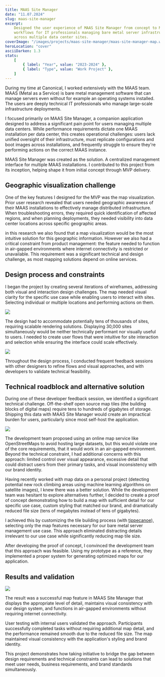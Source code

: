 ```yaml
---
title: MAAS Site Manager
date: "11.07.2024"
slug: maas-site-manager
excerpt:
    Designed the user experience of MAAS Site Manager from concept to MVP. Built
    workflows for IT professionals managing bare metal server infrastructure
    across multiple data center sites.
coverImage: "/images/projects/maas-site-manager/maas-site-manager-map.webp"
heroLocation: "cover"
asciiDarken: 1.3
stats:
    [
        { label: "Year", value: "2023-2024" },
        { label: "Type", value: "Work Project" },
    ]
---
```


During my time at Canonical, I worked extensively with the MAAS team. MAAS
(Metal as a Service) is bare metal management software that can manage servers
even without for example an operating systems installed. The users are deeply
technical IT professionals who manage large-scale infrastructure deployments.

I focused primarily on MAAS Site Manager, a companion application designed to
address a significant pain point for users managing multiple data centers. While
performance requirements dictate one MAAS installation per data center, this
creates operational challenges: users lack unified oversight of their
infrastructure, must replicate configurations and boot images across
installations, and frequently struggle to ensure they're performing actions on
the correct MAAS instance.

MAAS Site Manager was created as the solution. A centralized management
interface for multiple MAAS installations. I contributed to this project from
its inception, helping shape it from initial concept through MVP delivery.

## Geographic visualization challenge

One of the key features I designed for the MVP was the map visualization. Prior
user research revealed that users needed geographic awareness of their MAAS
installations to effectively manage distributed infrastructure. When
troubleshooting errors, they required quick identification of affected regions,
and when planning deployments, they needed visibility into data center locations
across specific geographic areas.

in this research we also found that a map visualization would be the most
intuitive solution for this geographic information. However we also had a
critical constraint from product management: the feature needed to function in
air-gapped environments where internet connectivity is restricted or
unavailable. This requirement was a significant technical and design challenge,
as most mapping solutions depend on online services.

## Design process and constraints

I began the project by creating several iterations of wireframes, addressing
both visual and interaction design challenges. The map needed visual clarity for
the specific use case while enabling users to interact with sites. Selecting
individual or multiple locations and performing actions on them.

![](/images/projects/maas-site-manager/wireframe-3.webp)

The design had to accommodate potentially tens of thousands of sites, requiring
scalable rendering solutions. Displaying 30,000 sites simultaneously would be
neither technically performant nor visually useful to users. I needed to create
user flows that were intuitive for site interaction and selection while ensuring
the interface could scale effectively.

![](/images/projects/maas-site-manager/wireframe-2.webp)

Throughout the design process, I conducted frequent feedback sessions with other
designers to refine flows and visual approaches, and with developers to validate
technical feasibility.

## Technical roadblock and alternative solution

During one of these developer feedback session, we identified a significant
technical challenge. Off-the-shelf open source map tiles (the building blocks of
digital maps) require tens to hundreds of gigabytes of storage. Shipping this
data with MAAS Site Manager would create an impractical burden for users,
particularly since most self-host the application.

![](/images/projects/maas-site-manager/openstreetmap.webp)

The development team proposed using an online map service like OpenStreetMaps to
avoid hosting large datasets, but this would violate one of the core
requirements, that it would work in an air-gapped environment. Beyond the
technical constraint, I had additional concerns with this approach: limited
control over visual appearance, excessive detail that could distract users from
their primary tasks, and visual inconsistency with our brand identity.

Having recently worked with map data on a personal project (detecting potential
new rock climbing areas using machine learning algorithms on satellite images),
I knew there was a better solution. While the development team was hesitant to
explore alternatives further, I decided to create a proof of concept
demonstrating how to build a map with sufficient detail for our specific use
case, custom styling that matched our brand, and dramatically reduced file size
(tens of megabytes instead of tens of gigabytes).

I achieved this by customizing the tile building process (with
[tippecanoe](https://github.com/mapbox/tippecanoe)), selecting only the map
features necessary for our bare metal server management use case. This approach
eliminated distracting details irrelevant to our use case while significantly
reducing map tile size.

After developing the proof of concept, I convinced the development team that
this approach was feasible. Using my prototype as a reference, they implemented
a proper system for generating optimized maps for our application.

## Results and validation

![](/images/projects/maas-site-manager/maas-site-manager-map.webp)

The result was a successful map feature in MAAS Site Manager that displays the
appropriate level of detail, maintains visual consistency with our design
system, and functions in air-gapped environments without requiring internet
connectivity.

User testing with internal users validated the approach. Participants
successfully completed tasks without requiring additional map detail, and the
performance remained smooth due to the reduced file size. The map maintained
visual consistency with the application's styling and brand identity.

This project demonstrates how taking initiative to bridge the gap between design
requirements and technical constraints can lead to solutions that meet user
needs, business requirements, and brand standards simultaneously.
